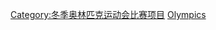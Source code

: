 {{catmore}}
{{Commonscat|Ice hockey at the Olympics}}

[[Category:冬季奥林匹克运动会比赛项目|Category:冬季奥林匹克运动会比赛项目]]
[[Category:綜合運動會冰球比賽|Olympics]]